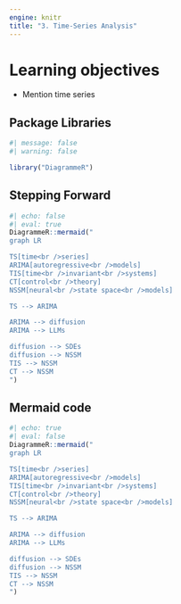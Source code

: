 ```yaml
---
engine: knitr
title: "3. Time-Series Analysis"
---
```


# Learning objectives

::: nonincremental
- Mention time series
:::

## Package Libraries

```r
#| message: false
#| warning: false

library("DiagrammeR")
```


## Stepping Forward

```r
#| echo: false
#| eval: true
DiagrammeR::mermaid("
graph LR

TS[time<br />series]
ARIMA[autoregressive<br />models]
TIS[time<br />invariant<br />systems]
CT[control<br />theory]
NSSM[neural<br />state space<br />models]

TS --> ARIMA

ARIMA --> diffusion
ARIMA --> LLMs

diffusion --> SDEs
diffusion --> NSSM
TIS --> NSSM
CT --> NSSM
")
```

## Mermaid code

```r
#| echo: true
#| eval: false
DiagrammeR::mermaid("
graph LR

TS[time<br />series]
ARIMA[autoregressive<br />models]
TIS[time<br />invariant<br />systems]
CT[control<br />theory]
NSSM[neural<br />state space<br />models]

TS --> ARIMA

ARIMA --> diffusion
ARIMA --> LLMs

diffusion --> SDEs
diffusion --> NSSM
TIS --> NSSM
CT --> NSSM
")
```
